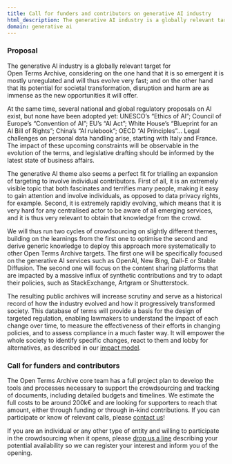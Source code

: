 ```yaml
---
title: Call for funders and contributors on generative AI industry
html_description: The generative AI industry is a globally relevant target for Open Terms Archive, considering on the one hand that it is so emergent it is mostly unregulated and will thus evolve very fast.
domain: generative ai
---
```


### Proposal

The generative AI industry is a globally relevant target for Open Terms Archive, considering on the one hand that it is so emergent it is mostly unregulated and will thus evolve very fast; and on the other hand that its potential for societal transformation, disruption and harm are as immense as the new opportunities it will offer.

At the same time, several national and global regulatory proposals on AI exist, but none have been adopted yet: UNESCO’s “Ethics of AI”; Council of Europe’s “Convention of AI”; EU’s “AI Act”; White House’s “Blueprint for an AI Bill of Rights”; China’s “AI rulebook”; OECD “AI Principles”… Legal challenges on personal data handling arise, starting with Italy and France. The impact of these upcoming constraints will be observable in the evolution of the terms, and legislative drafting should be informed by the latest state of business affairs.

The generative AI theme also seems a perfect fit for trialling an expansion of targeting to involve individual contributors. First of all, it is an extremely visible topic that both fascinates and terrifies many people, making it easy to gain attention and involve individuals, as opposed to data privacy rights, for example. Second, it is extremely rapidly evolving, which means that it is very hard for any centralised actor to be aware of all emerging services, and it is thus very relevant to obtain that knowledge from the crowd.

We will thus run two cycles of crowdsourcing on slightly different themes, building on the learnings from the first one to optimise the second and derive generic knowledge to deploy this approach more systematically to other Open Terms Archive targets. The first one will be specifically focused on the generative AI services such as OpenAI, New Bing, Dall-E or Stable Diffusion. The second one will focus on the content sharing platforms that are impacted by a massive influx of synthetic contributions and try to adapt their policies, such as StackExchange, Artgram or Shutterstock.

The resulting public archives will increase scrutiny and serve as a historical record of how the industry evolved and how it progressively transformed society. This database of terms will provide a basis for the design of targeted regulation, enabling lawmakers to understand the impact of each change over time, to measure the effectiveness of their efforts in changing policies, and to assess compliance in a much faster way. It will empower the whole society to identify specific changes, react to them and lobby for alternatives, as described in our [impact model](/impact).

### Call for funders and contributors

The Open Terms Archive core team has a full project plan to develop the tools and processes necessary to support the crowdsourcing and tracking of documents, including detailed budgets and timelines. We estimate the full costs to be around 200k€ and are looking for supporters to reach that amount, either through funding or through in-kind contributions. If you can participate or know of relevant calls, please [contact us](mailto:contact@opentermsarchive.org)!

If you are an individual or any other type of entity and willing to participate in the crowdsourcing when it opens, please [drop us a line](mailto:contact@opentermsarchive.org) describing your potential availability so we can register your interest and inform you of the opening.
